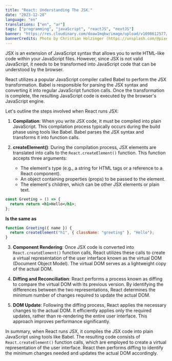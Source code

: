 ```yaml
---
title: "React: Understanding The JSX."
date: "2023-12-28"
language: "en"
translations: ["en", "ar"]
tags: ["programming", "javaScript", "reactJS", "nextJS"]
banner: "https://res.cloudinary.com/doaw1mqkw/image/upload/v1698612577/toukhy/christian-holzinger-CUY_YHhCFl4-unsplash-compresses_xk8iun.jpg"
bannerCredits: Photo by Christian Holzinger (https://unsplash.com/@pixelatelier)
---
```


JSX is an extension of JavaScript syntax that allows you to write HTML-like code within your JavaScript files. However, since JSX is not valid JavaScript, it needs to be transformed into JavaScript code that can be understood by the browser.

React utilizes a popular JavaScript compiler called Babel to perform the JSX transformation. Babel is responsible for parsing the JSX syntax and converting it into regular JavaScript function calls. Once the transformation is complete, the resulting JavaScript code is executed by the browser's JavaScript engine.

Let's outline the steps involved when React runs JSX:

1. **Compilation**: When you write JSX code, it must be compiled into plain JavaScript. This compilation process typically occurs during the build phase using tools like Babel. Babel parses the JSX syntax and transforms it into function calls.

2. **createElement()**: During the compilation process, JSX elements are translated into calls to the `React.createElement()` function. This function accepts three arguments:

   - The element's type (e.g., a string for HTML tags or a reference to a React component).
   - An object containing properties (props) to be passed to the element.
   - The element's children, which can be other JSX elements or plain text.

```jsx title="ComponentOne.js"
const Greeting = () => {
  return return <h1>Hello</h1>;
};
```

**Is the same as**

```jsx title="ComponentOne.js"
function Greeting({ name }) {
  return createElement("h1", { className: "greeting" }, "Hello");
}
```

3. **Component Rendering**: Once JSX code is converted into `React.createElement()` function calls, React utilizes these calls to create a virtual representation of the user interface known as the virtual DOM (Document Object Model). The virtual DOM serves as a lightweight copy of the actual DOM.

4. **Diffing and Reconciliation**: React performs a process known as diffing to compare the virtual DOM with its previous version. By identifying the differences between the two representations, React determines the minimum number of changes required to update the actual DOM.

5. **DOM Update**: Following the diffing process, React applies the necessary changes to the actual DOM. It efficiently applies only the required updates, rather than re-rendering the entire user interface. This approach improves performance significantly.

In summary, when React runs JSX, it compiles the JSX code into plain JavaScript using tools like Babel. The resulting code consists of `React.createElement()` function calls, which are employed to create a virtual representation of the user interface. React then performs diffing to identify the minimum changes needed and updates the actual DOM accordingly.
